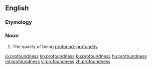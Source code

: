 ==English==

===Etymology===
{{suffix|profound|ness|lang=en}}

===Noun===
{{en-noun|-}}

# The quality of being [[profound]]; [[profundity]]

[[io:profoundness]]
[[kn:profoundness]]
[[ku:profoundness]]
[[hu:profoundness]]
[[ml:profoundness]]
[[vi:profoundness]]
[[zh:profoundness]]